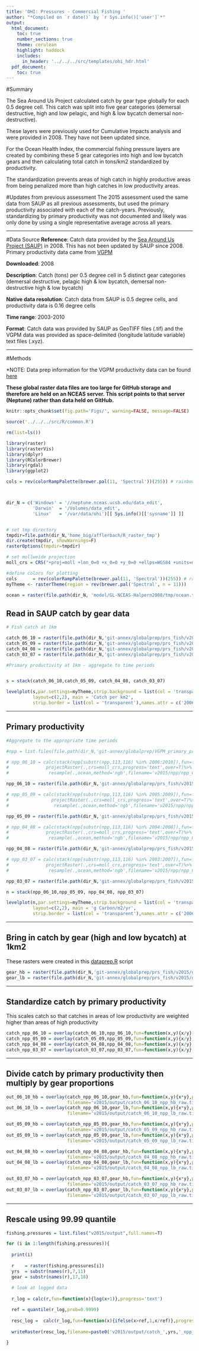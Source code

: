 ```yaml
---
title: 'OHI: Pressures - Commercial Fishing '
author: "*Compiled on `r date()` by `r Sys.info()['user']`*"
output: 
  html_document:
    toc: true
    number_sections: true
    theme: cerulean
    highlight: haddock
    includes: 
      in_header: '../../../src/templates/ohi_hdr.html'
  pdf_document:
    toc: true
---
```


#Summary

The Sea Around Us Project calculated catch by gear type globally for each 0.5 degree cell. This catch was split into five gear categories (demersal destructive, high and low pelagic, and high & low bycatch demersal non-destructive).

These layers were previously used for Cumulative Impacts analysis and were provided in 2008. They have not been updated since. 

For the Ocean Health Index, the commercial fishing pressure layers are created by combining these 5 gear categories into high and low bycatch gears and then calculating total catch in tons/km2 standardized by productivity.

The standardization prevents areas of high catch in highly productive areas from being penalized more than high catches in low productivity areas.

#Updates from previous assessment
The 2015 assessment used the same data from SAUP as all previous assessments, but used the primary productivity associated with each of the catch-years. Previously, standardizing by primary productivity was not documented and likely was only done by using a single representative average across all years.

***

#Data Source
**Reference**: Catch data provided by the [Sea Around Us Project (SAUP)](http://www.seaaroundus.org/) in 2008. This has not been updated by SAUP since 2008. Primary productivity data came from [VGPM](http://orca.science.oregonstate.edu/1080.by.2160.monthly.hdf.vgpm.m.chl.m.sst.php)

**Downloaded**: 2008

**Description**:  Catch (tons) per 0.5 degree cell in 5 distinct gear categories (demersal destructive, pelagic high & low bycatch, demersal non-destructive high & low bycatch)

**Native data resolution**: Catch data from SAUP is 0.5 degree cells, and productivity data is 0.16 degree cells

**Time range**: 2003-2010

**Format**:  Catch data was provided by SAUP as GeoTIFF files (.tif) and the VGPM data was provided as space-delimited {longitude latitude variable} text files (.xyz).

***
  
#Methods

*NOTE: Data prep information for the VGPM productivity data can be found [here](https://github.com/OHI-Science/ohiprep/tree/master/globalprep/VGPM_primary_productivity/v2015)

**These global raster data files are too large for GitHub storage and therefore are held on an NCEAS server. This script points to that server (Neptune) rather than data held on GitHub.**

```r
knitr::opts_chunk$set(fig.path='Figs/', warning=FALSE, message=FALSE)
```

```r
source('../../../src/R/common.R')

rm(list=ls())

library(raster)
library(rasterVis)
library(dplyr)
library(RColorBrewer)
library(rgdal)
library(ggplot2)

cols = rev(colorRampPalette(brewer.pal(11, 'Spectral'))(255)) # rainbow color scheme



dir_N = c('Windows' = '//neptune.nceas.ucsb.edu/data_edit',
          'Darwin'  = '/Volumes/data_edit',
          'Linux'   = '/var/data/ohi')[[ Sys.info()[['sysname']] ]]


# set tmp directory
tmpdir=file.path(dir_N,'home_big/afflerbach/R_raster_tmp')
dir.create(tmpdir, showWarnings=F)
rasterOptions(tmpdir=tmpdir)

# set mollweide projection
moll_crs = CRS("+proj=moll +lon_0=0 +x_0=0 +y_0=0 +ellps=WGS84 +units=m +no_defs")

#define colors for plotting
cols      = rev(colorRampPalette(brewer.pal(11, 'Spectral'))(255)) # rainbow color scheme
myTheme <- rasterTheme(region = rev(brewer.pal('Spectral', n = 11)))

ocean = raster(file.path(dir_N, 'model/GL-NCEAS-Halpern2008/tmp/ocean.tif'))

```

## Read in SAUP catch by gear data

```r

# Fish catch at 1km

catch_06_10 = raster(file.path(dir_N,'git-annex/globalprep/prs_fish/v2015/catch_km_06_10.tif'))
catch_05_09 = raster(file.path(dir_N,'git-annex/globalprep/prs_fish/v2015/catch_km_05_09.tif'))
catch_04_08 = raster(file.path(dir_N,'git-annex/globalprep/prs_fish/v2015/catch_km_04_08.tif'))
catch_03_07 = raster(file.path(dir_N,'git-annex/globalprep/prs_fish/v2015/catch_km_03_07.tif'))

#Primary productivity at 1km - aggregate to time periods


s = stack(catch_06_10,catch_05_09, catch_04_08, catch_03_07)

levelplot(s,par.settings=myTheme,strip.background = list(col = 'transparent'),scales=list(draw=FALSE),
          layout=c(2,2), main = 'Catch per km2',
          strip.border = list(col = 'transparent'),names.attr = c('2006-2010','2005-2009','2004-2008','2003-2007'))

```

***
 
## Primary productivity  
```r

#Aggregate to the appropriate time periods

#npp = list.files(file.path(dir_N,'git-annex/globalprep/VGPM_primary_productivity/v_2015/output'),pattern='annual_mean_npp_2',full.names=T)

# npp_06_10 = calc(stack(npp[substr(npp,113,116) %in% 2006:2010]),fun=function(x){mean(x,na.rm=T)},progress='text')%>%
#              projectRaster(.,crs=moll_crs,progress='text',over=T)%>%
#               resample(.,ocean,method='ngb',filename='v2015/npp/npp_06_10.tif')

npp_06_10 = raster(file.path(dir_N,'git-annex/globalprep/prs_fish/v2015/npp/npp_06_10.tif'))

# npp_05_09 = calc(stack(npp[substr(npp,113,116) %in% 2005:2009]),fun=function(x){mean(x,na.rm=T)},progress='text')%>%
#                projectRaster(.,crs=moll_crs,progress='text',over=T)%>%
#                 resample(.,ocean,method='ngb',filename='v2015/npp/npp_05_09.tif')

npp_05_09 = raster(file.path(dir_N,'git-annex/globalprep/prs_fish/v2015/npp/npp_05_09.tif'))

# npp_04_08 = calc(stack(npp[substr(npp,113,116) %in% 2004:2008]),fun=function(x){mean(x,na.rm=T)},progress='text')%>%
#              projectRaster(.,crs=moll_crs,progress='text',over=T)%>%
#               resample(.,ocean,method='ngb',filename='v2015/npp/npp_04_08.tif')

npp_04_08 = raster(file.path(dir_N,'git-annex/globalprep/prs_fish/v2015/npp/npp_04_08.tif'))

# npp_03_07 = calc(stack(npp[substr(npp,113,116) %in% 2003:2007]),fun=function(x){mean(x,na.rm=T)},progress='text')%>%
#              projectRaster(.,crs=moll_crs,progress='text',over=T)%>%
#               resample(.,ocean,method='ngb',filename='v2015/npp/npp_03_07.tif')

npp_03_07 = raster(file.path(dir_N,'git-annex/globalprep/prs_fish/v2015/npp/npp_03_07.tif'))

n = stack(npp_06_10,npp_05_09, npp_04_08, npp_03_07)

levelplot(n,par.settings=myTheme,strip.background = list(col = 'transparent'),scales=list(draw=FALSE),
          layout=c(2,2), main = 'g Carbon/m2/yr',
          strip.border = list(col = 'transparent'),names.attr = c('2006-2010','2005-2009','2004-2008','2003-2007'))

```

*** 

## Bring in catch by gear (high and low bycatch) at 1km2

These rasters were created in this [dataprep.R](https://github.com/OHI-Science/ohiprep/blob/master/globalprep/prs_fish/v2015/dataprep.R) script

```r
gear_hb = raster(file.path(dir_N,'git-annex/globalprep/prs_fish/v2015/gear_prop_hb_moll_1km_ocean.tif'))
gear_lb = raster(file.path(dir_N,'git-annex/globalprep/prs_fish/v2015/gear_prop_lb_moll_1km_ocean.tif'))
```

*** 

## Standardize catch by primary productivity

This scales catch so that catches in areas of low productivity are weighted higher than areas of high productivity
```r
catch_npp_06_10 = overlay(catch_06_10,npp_06_10,fun=function(x,y){x/y},progress='text',filename=file.path(dir_N,'git-annex/globalprep/prs_fish/v2015/catch_npp_06_10.tif'))
catch_npp_05_09 = overlay(catch_05_09,npp_05_09,fun=function(x,y){x/y},progress='text',filename=file.path(dir_N,'git-annex/globalprep/prs_fish/v2015/catch_npp_05_09.tif'))
catch_npp_04_08 = overlay(catch_04_08,npp_04_08,fun=function(x,y){x/y},progress='text',file.path(dir_N,'git-annex/globalprep/prs_fish/v2015/catch_npp_04_08.tif'))
catch_npp_03_07 = overlay(catch_03_07,npp_03_07,fun=function(x,y){x/y},progress='text',filename=file.path(dir_N,'git-annex/globalprep/prs_fish/v2015/catch_npp_03_07.tif'))
```

***

## Divide catch by primary productivity then multiply by gear proportions

```r
out_06_10_hb = overlay(catch_npp_06_10,gear_hb,fun=function(x,y){x*y},progress='text',
                       filename='v2015/output/catch_06_10_npp_hb_raw.tif',overwrite=T)
out_06_10_lb = overlay(catch_npp_06_10,gear_lb,fun=function(x,y){x*y},progress='text',
                       filename='v2015/output/catch_06_10_npp_lb_raw.tif',overwrite=T)

out_05_09_hb = overlay(catch_npp_05_09,gear_hb,fun=function(x,y){x*y},progress='text',
                       filename='v2015/output/catch_05_09_npp_hb_raw.tif',overwrite=T)
out_05_09_lb = overlay(catch_npp_05_09,gear_lb,fun=function(x,y){x*y},progress='text',
                       filename='v2015/output/catch_05_09_npp_lb_raw.tif',overwrite=T)

out_04_08_hb = overlay(catch_npp_04_08,gear_hb,fun=function(x,y){x*y},progress='text',
                       filename='v2015/output/catch_04_08_npp_hb_raw.tif',overwrite=T)
out_04_08_lb = overlay(catch_npp_04_08,gear_lb,fun=function(x,y){x*y},progress='text',
                       filename='v2015/output/catch_04_08_npp_lb_raw.tif',overwrite=T)

out_03_07_hb = overlay(catch_npp_03_07,gear_hb,fun=function(x,y){x*y},progress='text',
                       filename='v2015/output/catch_03_07_npp_hb_raw.tif',overwrite=T)
out_03_07_lb = overlay(catch_npp_03_07,gear_lb,fun=function(x,y){x*y},progress='text',
                       filename='v2015/output/catch_03_07_npp_lb_raw.tif',overwrite=T)
```

***

## Rescale using 99.99 quantile
```r
fishing.pressures = list.files("v2015/output",full.names=T)

for (i in 1:length(fishing.pressures)){
  
  print(i)
  
  r    = raster(fishing.pressures[i])
  yrs  = substr(names(r),7,11)
  gear = substr(names(r),17,18)
  
  # look at logged data
  
  r_log = calc(r,fun=function(x){log(x+1)},progress='text')

  ref = quantile(r_log,prob=0.9999)
  
  resc_log =  calc(r_log,fun=function(x){ifelse(x>ref,1,x/ref)},progress='text')
  
  writeRaster(resc_log,filename=paste0('v2015/output/catch_',yrs,'_npp_',gear,'_rescaled.tif'),overwrite=T)
  
}
```

